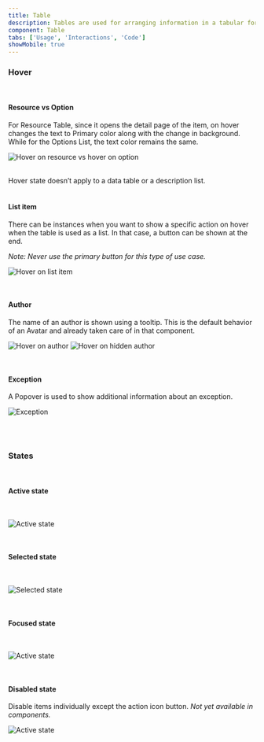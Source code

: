 ```yaml
---
title: Table
description: Tables are used for arranging information in a tabular format by laying out resource items, displaying data heavily based on numbers, or a list of homogenous items in their simplest form.
component: Table
tabs: ['Usage', 'Interactions', 'Code']
showMobile: true
---
```


### Hover

<br/>

#### Resource vs Option

For Resource Table, since it opens the detail page of the item, on hover changes the text to Primary color along with the change in background.
While for the Options List, the text color remains the same.

![Hover on resource vs hover on option](./images/table-22.png)

<br/>
Hover state doesn’t apply to a data table or a description list.

<br/>
<br/>

#### List item

There can be instances when you want to show a specific action on hover when the table is used as a list. In that case, a button can be shown at the end.

*Note: Never use the primary button for this type of use case.*

![Hover on list item](./images/table-23.png)

<br/>

#### Author

The name of an author is shown using a tooltip. This is the default behavior of an Avatar and already taken care of in that component. 

![Hover on author](./images/table-24.png)
![Hover on hidden author](./images/table-25.png)

<br/>

#### Exception

A Popover is used to show additional information about an exception.

![Exception](./images/table-26.png)

<br/>
<br/>

### States

<br/>

#### Active state

<br/>

![Active state](./images/table-27.png)

<br/>

#### Selected state 

<br/>

![Selected state](./images/table-28.png)

<br/>

#### Focused state

<br/>

![Active state](./images/table-29.png)

<br/>

#### Disabled state

Disable items individually except the action icon button. 
*Not yet available in components.*

![Active state](./images/table-30.png)

<br/>
<br/>







